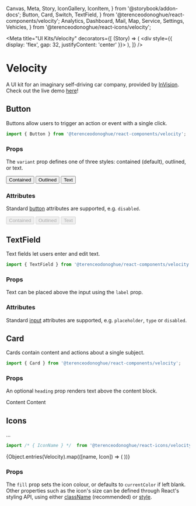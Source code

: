   Canvas,
  Meta,
  Story,
  IconGallery,
  IconItem,
} from '@storybook/addon-docs';
  Button,
  Card,
  Switch,
  TextField,
} from '@terenceodonoghue/react-components/velocity';
  Analytics,
  Dashboard,
  Mail,
  Map,
  Service,
  Settings,
  Vehicles,
} from '@terenceodonoghue/react-icons/velocity';

<Meta
  title="UI Kits/Velocity"
  decorators={[
    (Story) => (
      <div style={{ display: 'flex', gap: 32, justifyContent: 'center' }}>
        <Story />
      </div>
    ),
  ]}
/>

# Velocity

A UI kit for an imaginary self-driving car company, provided by [InVision](https://www.invisionapp.com/inside-design/design-resources/design-system-dashboard-ui-kit/). Check out the live demo [here](https://velocity.terenceodonoghue.dev/)!

## Button

Buttons allow users to trigger an action or event with a single click.

```javascript
import { Button } from '@terenceodonoghue/react-components/velocity';
```

### Props

The `variant` prop defines one of three styles: contained (default), outlined, or text.

<Canvas>
  <Story name="ButtonVariants">
    <Button variant="contained">Contained</Button>
    <Button variant="outlined">Outlined</Button>
    <Button variant="text">Text</Button>
  </Story>
</Canvas>

### Attributes

Standard [button](https://developer.mozilla.org/en-US/docs/Web/HTML/Element/button) attributes are supported, e.g. `disabled`.

<Canvas>
  <Story name="ButtonAttributes">
    <Button variant="contained" disabled>
      Contained
    </Button>
    <Button variant="outlined" disabled>
      Outlined
    </Button>
    <Button variant="text" disabled>
      Text
    </Button>
  </Story>
</Canvas>

## TextField

Text fields let users enter and edit text.

```javascript
import { TextField } from '@terenceodonoghue/react-components/velocity';
```

### Props

Text can be placed above the input using the `label` prop.

<Canvas>
  <Story name="TextFieldLabel">
    <TextField label="Label" />
  </Story>
</Canvas>

### Attributes

Standard [input](https://developer.mozilla.org/en-US/docs/Web/HTML/Element/input) attributes are supported, e.g. `placeholder`, `type` or `disabled`.

<Canvas>
  <Story name="TextFieldAttributes">
    <TextField label="Email Address" placeholder="samplemail@mail.com" />
    <TextField label="Password" type="password" />
    <TextField label="Disabled" disabled />
  </Story>
</Canvas>

## Card

Cards contain content and actions about a single subject.

```javascript
import { Card } from '@terenceodonoghue/react-components/velocity';
```

### Props

An optional `heading` prop renders text above the content block.

<Canvas>
  <Story name="CardHeading">
    <Card heading="Heading">Content</Card>
    <Card>Content</Card>
  </Story>
</Canvas>

## Icons

...

```javascript
import /* { IconName } */  from '@terenceodonoghue/react-icons/velocity';
```

<IconGallery>
  {Object.entries(Velocity).map(([name, Icon]) => (
    <IconItem name={name}>
      <Icon />
    </IconItem>
  ))}
</IconGallery>

### Props

The `fill` prop sets the icon colour, or defaults to `currentColor` if left blank. Other properties such as the icon's size can be defined through React's styling API, using either [className](https://reactjs.org/docs/faq-styling.html) (recommended) or [style](https://reactjs.org/docs/dom-elements.html#style).

<Canvas>
  <Story name="IconFill">
    <Dashboard style={{ height: 24, width: 24 }} />
    <Analytics fill="#2E5BFF" style={{ height: 24, width: 24 }} />
    <Vehicles fill="#33AC2E" style={{ height: 24, width: 24 }} />
    <Service fill="#8C54FF" style={{ height: 24, width: 24 }} />
    <Map fill="#D63649" style={{ height: 24, width: 24 }} />
    <Mail fill="#00C1D4" style={{ height: 24, width: 24 }} />
    <Settings fill="#F7C137" style={{ height: 24, width: 24 }} />
  </Story>
</Canvas>
